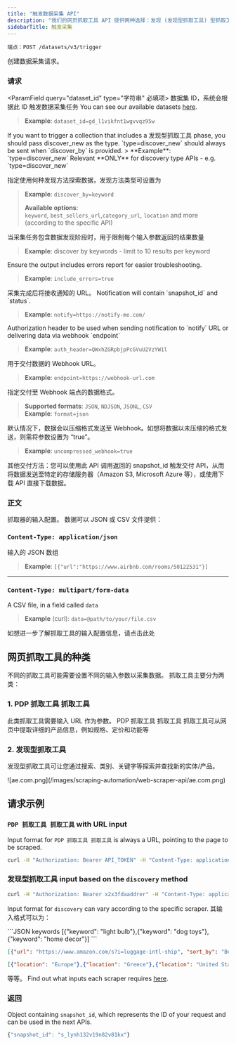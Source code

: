 ```yaml
---
title: "触发数据采集 API"
description: "我们的网页抓取工具 API 提供两种选择：发现 (发现型抓取工具) 型抓取工具和产品详情页 (PDP 抓取工具 抓取工具) 抓取工具，了解如何使用此类 API 触发数据采集。 您可自定义请求、设置交付选项并高效检索数据。"
sidebarTitle: 触发采集
---
```



`端点：POST /datasets/v3/trigger`

创建数据采集请求。


### 请求
<ParamField query="dataset_id" type="字符串" 必填项>
数据集 ID，系统会根据此 ID 触发数据采集任务 You can see our available datasets [here](https://brightdata.com/cp/data_api).

> **Example**: `dataset_id=gd_l1vikfnt1wgvvqz95w`

</ParamField>

<ParamField query="type" type="字符串">
If you want to trigger a collection that includes a 发现型抓取工具 phase, you should pass discover_new as the type. `type=discover_new` should always be sent when `discover_by` is provided.
> **Example**: `type=discover_new`

</ParamField>

<ParamField query="discover_by" type="字符串">
<Note>Relevant **ONLY** for discovery type APIs - e.g. `type=discover_new`</Note>

指定使用何种发现方法探索数据，发现方法类型可设置为

> **Example**: `discover_by=keyword`
>
> **Available options**: \
> `keyword`, `best_sellers_url`,`category_url`, `location` and more (according to the specific API)

</ParamField>

<ParamField query="Limit multiple results" type="整数">
当采集任务包含数据发现阶段时，用于限制每个输入参数返回的结果数量

> **Example**: discover by keywords - limit to 10 results per keyword

</ParamField>

<ParamField query="Include errors report with the results" type="字符串">
Ensure the output includes errors report for easier troubleshooting.

> **Example**: `include_errors=true`

</ParamField>

<ParamField query="notify" type="url">
采集完成后将接收通知的 URL。
Notification will contain `snapshot_id` and `status`.

> **Example**: `notify=https://notify-me.com/`

</ParamField>

<ParamField query="auth_header" type="字符串">
Authorization header to be used when sending notification to `notify` URL or delivering data via webhook `endpoint`

> **Example**: `auth_header=QWxhZGRpbjpPcGVuU2VzYW1l`

</ParamField>

<ParamField query="endpoint" type="url">
用于交付数据的 Webhook URL。

> **Example**: `endpoint=https://webhook-url.com`

</ParamField>

<ParamField query="format" type="枚举">
指定交付至 Webhook 端点的数据格式。

> **Supported formats**: `JSON`, `NDJSON`, `JSONL`, `CSV` \
> **Example**: `format=json`

</ParamField>

<ParamField query="uncompressed_webhook" type="布尔值" default='false'>
默认情况下，数据会以压缩格式发送至 Webhook。如想将数据以未压缩的格式发送，则需将参数设置为 “true”。

> **Example**: `uncompressed_webhook=true`

</ParamField>

<Tip>
其他交付方法：您可以使用此 API 调用返回的 snapshot_id 触发交付 API，从而将数据发送至特定的存储服务器（Amazon S3, Microsoft Azure 等），或使用下载 API 直接下载数据。
</Tip>

### 正文
抓取器的输入配置。 数据可以 JSON 或 CSV 文件提供：

<ParamField body="Content-Type" type="字符串">

### `Content-Type: application/json`
输入的 JSON 数组
> **Example**: `[{"url":"https://www.airbnb.com/rooms/50122531"}]`

---

### `Content-Type: multipart/form-data`
A CSV file, in a field called `data`
> **Example** (curl): `data=@path/to/your/file.csv`

</ParamField>


如想进一步了解抓取工具的输入配置信息，请点击此处

## 网页抓取工具的种类
不同的抓取工具可能需要设置不同的输入参数以采集数据。 抓取工具主要分为两类：

### 1. PDP 抓取工具 抓取工具
此类抓取工具需要输入 URL 作为参数。 PDP 抓取工具 抓取工具 抓取工具可从网页中提取详细的产品信息，例如规格、定价和功能等


### 2. 发现型抓取工具
发现型抓取工具可让您通过搜索、类别、关键字等探索并查找新的实体/产品。

<Frame>
![ae.com.png](/images/scraping-automation/web-scraper-api/ae.com.png)
</Frame>

## 请求示例 

### `PDP 抓取工具 抓取工具` with URL input
Input format for `PDP 抓取工具 抓取工具` is always a URL, pointing to the page to be scraped.

```sh 样本请求
curl -H "Authorization: Bearer API_TOKEN" -H "Content-Type: application/json" -d '[{"url":"https://www.airbnb.com/rooms/50122531"},{"url":"https://www.airbnb.com/rooms/50127677"}]' "https://api.brightdata.com/datasets/v3/trigger?dataset_id=gd_ld7ll037kqy322v05&format=json&uncompressed_webhook=true"
```

### 发现型抓取工具 input based on the `discovery` method
```sh 样本请求
curl -H "Authorization: Bearer x2x3fdaaddrer" -H "Content-Type: application/json" -d '[{"keyword":"light bulb"},{"keyword":"dog toys"},{"keyword":"home decor"}]' "https://api.brightdata.com/datasets/v3/trigger?dataset_id=gd_l7q7dkf244hwjntr0&endpoint=https://webhook-url.com&auth_header=QWxhZGRpbjpPcGVuU2VzYW1l&notify=https://notify-me.com/&format=ndjson&uncompressed_webhook=true&type=discover_new&discover_by=keyword&limit_per_input=10"
```


Input format for `discovery` can vary according to the specific scraper. 其输入格式可以为：

<CodeGroup>
```JSON keywords
[{"keyword": "light bulb"},{"keyword": "dog toys"},{"keyword": "home decor"}]
```

```JSON 搜索 settings
[{"url": "https://www.amazon.com/s?i=luggage-intl-ship", "sort_by": "Best Sellers"}]
```
```JSON Locations
[{"location": "Europe"},{"location": "Greece"},{"location": "United States"}]
```
</CodeGroup>

等等。 Find out what inputs each scraper requires [here](https://brightdata.com/cp/data_api).

### 返回
Object containing `snapshot_id`, which represents the ID of your request and can be used in the next APIs.

```js 样本响应
{"snapshot_id": "s_lynh132v19n82v81kx"}
```
